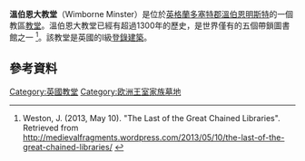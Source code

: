 {{expand|time=2016-03-20T15:13:05+00:00}}
{{Infobox church
|name         = Wimborne Minster
|image        = Wimborne Minster - Church of St Cuthburga - geograph.org.uk - 899108.jpg
|caption      = 
|dedication   = [[Cuthburh|Saint Cuthburga]]
|denomination = [[英國國教會|英國國教會]]
|churchmanship    =
|parish       = [[溫伯恩明斯特|溫伯恩明斯特]]
|deanery      =
|archdeaconry =
|diocese      = [[聖公會索爾茲伯里教區|聖公會索爾茲伯里教區]]
|province     = [[坎特伯里教省|坎特伯里教省]]
|country      = [[英國|英國]]
|presbytery   =
|archbishop   =
|bishop       =
|dean         =
|prebendary   =
|provost      =
|canon        =
|canon1       =
|canon2       =
|canon3       =
|priest       =
|vicar        =
|vicar1       =
|vicar2       =
|rector       = The Revd Canon Vanessa Herrick
|curate       =
|curate1      =
|minister     =
|assistant    =
|honpriest    =
|deacon       =
|pastor       =
|organistdom  = David Gostick
|organist     =
|website      = [http://www.wimborneminster.org.uk www.wimborneminster.org.uk]
|coordinates  =
|bells = 13 Change Ringing Bells, 2 Clock Bells|tower height = Central Tower - 84ft                                                        West Tower - 95ft|tenor bell weight = 29cwt 2qrs 20lbs|bell weight = 29cwt 2qrs 20lbs}}
'''溫伯恩大教堂'''（Wimborne Minster）是位於[[英格蘭|英格蘭]][[多塞特郡|多塞特郡]][[溫伯恩明斯特|溫伯恩明斯特]]的一個教區[[教堂|教堂]]。溫伯恩大教堂已經有超過1300年的歷史，是世界僅有的五個帶鎖圖書館之一 <ref>Weston, J. (2013, May 10). "The Last of the Great Chained Libraries". Retrieved from http://medievalfragments.wordpress.com/2013/05/10/the-last-of-the-great-chained-libraries/ {{Wayback|url=http://medievalfragments.wordpress.com/2013/05/10/the-last-of-the-great-chained-libraries/ |date=20160314211019 }}</ref>。該教堂是英國的I級[[登錄建築|登錄建築]]。
==參考資料==
{{Reflist}}
[[Category:英國教堂|Category:英國教堂]]
[[Category:欧洲王室家族墓地|Category:欧洲王室家族墓地]]